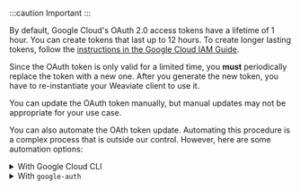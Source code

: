 :::caution Important
:::

By default, Google Cloud's OAuth 2.0 access tokens have a lifetime of 1 hour. You can create tokens that last up to 12 hours. To create longer lasting tokens, follow the [instructions in the Google Cloud IAM Guide](https://cloud.google.com/iam/docs/create-short-lived-credentials-direct#rest_2).

Since the OAuth token is only valid for a limited time, you **must** periodically replace the token with a new one. After you generate the new token, you have to re-instantiate your Weaviate client to use it.

You can update the OAuth token manually, but manual updates may not be appropriate for your use case.

You can also automate the OAth token update. Automating this procedure is a complex process that is outside our control. However, here are some automation options:

<details>
  <summary>With Google Cloud CLI</summary>

If you are using the Google Cloud CLI, you could run this through your preferred programming language, and extract the results.<p><br/></p>

For example, you could periodically run:

```python
client = re_instantiate_weaviate()
```

Where `re_instantiate_weaviate` is something like:

```python
import subprocess
import weaviate

def refresh_token() -> str:
    result = subprocess.run(["gcloud", "auth", "print-access-token"], capture_output=True, text=True)
    if result.returncode != 0:
        print(f"Error refreshing token: {result.stderr}")
        return None
    return result.stdout.strip()

def re_instantiate_weaviate() -> weaviate.Client:
    token = refresh_token()

    client = weaviate.Client(
      url = "https://some-endpoint.weaviate.network",  # Replace with your Weaviate URL
      additional_headers = {
        "X-Google-Api-Key": token,
      }
    )
    return client

# Run this every ~60 minutes
client = re_instantiate_weaviate()
```

</details>

<details>
  <summary>With <code>google-auth</code></summary>

Another way is through Google's own authentication library `google-auth`.<p><br/></p>

See the links to `google-auth` in [Python](https://google-auth.readthedocs.io/en/master/index.html) and [Node.js](https://cloud.google.com/nodejs/docs/reference/google-auth-library/latest) libraries.<p><br/></p>

You can, then, periodically the `refresh` function ([see Python docs](https://google-auth.readthedocs.io/en/master/reference/google.oauth2.service_account.html#google.oauth2.service_account.Credentials.refresh)) to obtain a renewed token, and re-instantiate the Weaviate client.

For example, you could periodically run:

```python
client = re_instantiate_weaviate()
```

Where `re_instantiate_weaviate` is something like:

```python
from google.auth.transport.requests import Request
from google.oauth2.service_account import Credentials
import weaviate

def get_credentials() -> Credentials:
    credentials = Credentials.from_service_account_file('path/to/your/service-account.json', scopes=['openid'])
    request = Request()
    credentials.refresh(request)
    return credentials

def re_instantiate_weaviate() -> weaviate.Client:
    credentials = get_credentials()
    token = credentials.token

    client = weaviate.Client(
      url = "https://some-endpoint.weaviate.network",  # Replace with your Weaviate URL
      additional_headers = {
        "X-Google-Api-Key": token,
      }
    )
    return client

# Run this every ~60 minutes
client = re_instantiate_weaviate()
```

The service account key shown above can be generated by following [this guide](https://cloud.google.com/iam/docs/keys-create-delete).

</details>

